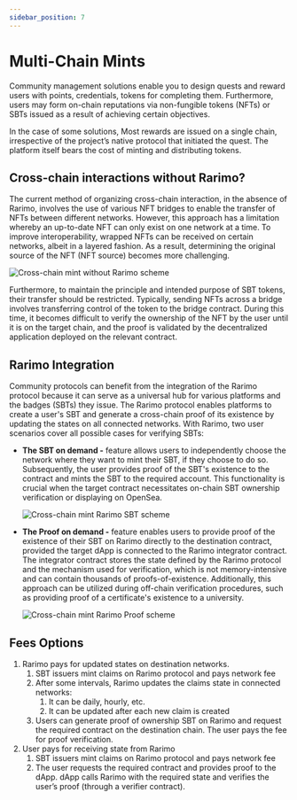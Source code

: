 ```yaml
---
sidebar_position: 7
---
```


# Multi-Chain Mints

Community management solutions enable you to design quests and reward users with points, credentials, tokens for completing them. Furthermore, users may form on-chain reputations via non-fungible tokens (NFTs) or SBTs issued as a result of achieving certain objectives.

In the case of some solutions, Most rewards are issued on a single chain, irrespective of the project’s native protocol that initiated the quest. The platform itself bears the cost of minting and distributing tokens.

## Cross-chain interactions without Rarimo?

The current method of organizing cross-chain interaction, in the absence of Rarimo, involves the use of various NFT bridges to enable the transfer of NFTs between different networks. However, this approach has a limitation whereby an up-to-date NFT can only exist on one network at a time. To improve interoperability, wrapped NFTs can be received on certain networks, albeit in a layered fashion. As a result, determining the original source of the NFT (NFT source) becomes more challenging.

![Cross-chain mint without Rarimo scheme](/img/cross-chain-mint-without-Rarimo.png)

Furthermore, to maintain the principle and intended purpose of SBT tokens, their transfer should be restricted. Typically, sending NFTs across a bridge involves transferring control of the token to the bridge contract. During this time, it becomes difficult to verify the ownership of the NFT by the user until it is on the target chain, and the proof is validated by the decentralized application deployed on the relevant contract.

## Rarimo Integration

Community protocols can benefit from the integration of the Rarimo protocol because it can serve as a universal hub for various platforms and the badges (SBTs) they issue. The Rarimo protocol enables platforms to create a user's SBT and generate a cross-chain proof of its existence by updating the states on all connected networks. With Rarimo, two user scenarios cover all possible cases for verifying SBTs:

- **The SBT on demand -** feature allows users to independently choose the network where they want to mint their SBT, if they choose to do so. Subsequently, the user provides proof of the SBT's existence to the contract and mints the SBT to the required account. This functionality is crucial when the target contract necessitates on-chain SBT ownership verification or displaying on OpenSea.

  ![Cross-chain mint Rarimo SBT scheme](/img/cross-chain-mint-SBT.png)

- **The Proof on demand -** feature enables users to provide proof of the existence of their SBT on Rarimo directly to the destination contract, provided the target dApp is connected to the Rarimo integrator contract. The integrator contract stores the state defined by the Rarimo protocol and the mechanism used for verification, which is not memory-intensive and can contain thousands of proofs-of-existence. Additionally, this approach can be utilized during off-chain verification procedures, such as providing proof of a certificate's existence to a university.

  ![Cross-chain mint Rarimo Proof scheme](/img/cross-chain-mint-proof.png)

## Fees Options

1. Rarimo pays for updated states on destination networks.
   1. SBT issuers mint claims on Rarimo protocol and pays network fee
   1. After some intervals, Rarimo updates the claims state in connected networks:
      1. It can be daily, hourly, etc.
      1. It can be updated after each new claim is created
   1. Users can generate proof of ownership SBT on Rarimo and request the required contract on the destination chain. The user pays the fee for proof verification.
1. User pays for receiving state from Rarimo
   1. SBT issuers mint claims on Rarimo protocol and pays network fee
   1. The user requests the required contract and provides proof to the dApp. dApp calls Rarimo with the required state and verifies the user’s proof (through a verifier contract).

